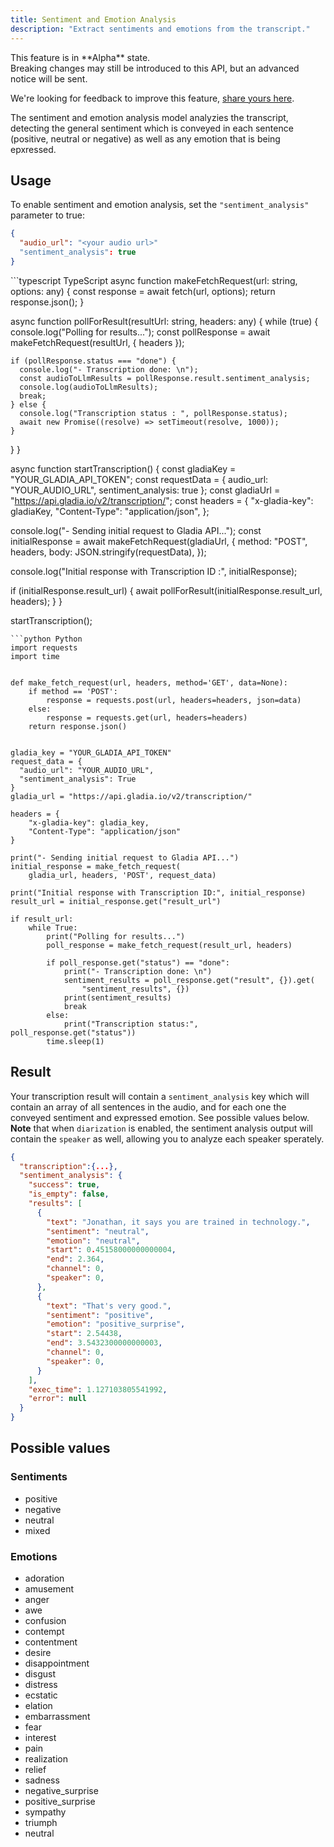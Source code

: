 ```yaml
---
title: Sentiment and Emotion Analysis
description: "Extract sentiments and emotions from the transcript."
---
```


<Note>
This feature is in **Alpha** state.<br/>
Breaking changes may still be introduced to this API, but an advanced notice will be sent. 

We're looking for feedback to improve this feature, [share yours here](https://gladiaio.typeform.com/feedback?typeform-source=app.gladia.io).
</Note>

The sentiment and emotion analysis model analyzies the transcript, detecting the general sentiment which is conveyed in each sentence (positive, neutral or negative) as well as any emotion that is being epxressed.

## Usage
To enable sentiment and emotion analysis, set the `"sentiment_analysis"` parameter to true:
```json
{
  "audio_url": "<your audio url>"
  "sentiment_analysis": true
}
```

<Accordion icon="code" title="Sample code">
<CodeGroup>
```typescript TypeScript
async function makeFetchRequest(url: string, options: any) {
  const response = await fetch(url, options);
  return response.json();
}

async function pollForResult(resultUrl: string, headers: any) {
  while (true) {
    console.log("Polling for results...");
    const pollResponse = await makeFetchRequest(resultUrl, { headers });

    if (pollResponse.status === "done") {
      console.log("- Transcription done: \n");
      const audioToLlmResults = pollResponse.result.sentiment_analysis;
      console.log(audioToLlmResults);
      break;
    } else {
      console.log("Transcription status : ", pollResponse.status);
      await new Promise((resolve) => setTimeout(resolve, 1000));
    }
  }
}

async function startTranscription() {
  const gladiaKey = "YOUR_GLADIA_API_TOKEN";
  const requestData = {
    audio_url: "YOUR_AUDIO_URL",
    sentiment_analysis: true
  };
  const gladiaUrl = "https://api.gladia.io/v2/transcription/";
  const headers = {
    "x-gladia-key": gladiaKey,
    "Content-Type": "application/json",
  };

  console.log("- Sending initial request to Gladia API...");
  const initialResponse = await makeFetchRequest(gladiaUrl, {
    method: "POST",
    headers,
    body: JSON.stringify(requestData),
  });

  console.log("Initial response with Transcription ID :", initialResponse);

  if (initialResponse.result_url) {
    await pollForResult(initialResponse.result_url, headers);
  }
}

startTranscription();

````
```python Python
import requests
import time


def make_fetch_request(url, headers, method='GET', data=None):
    if method == 'POST':
        response = requests.post(url, headers=headers, json=data)
    else:
        response = requests.get(url, headers=headers)
    return response.json()


gladia_key = "YOUR_GLADIA_API_TOKEN"
request_data = {
  "audio_url": "YOUR_AUDIO_URL",
  "sentiment_analysis": True
}
gladia_url = "https://api.gladia.io/v2/transcription/"

headers = {
    "x-gladia-key": gladia_key,
    "Content-Type": "application/json"
}

print("- Sending initial request to Gladia API...")
initial_response = make_fetch_request(
    gladia_url, headers, 'POST', request_data)

print("Initial response with Transcription ID:", initial_response)
result_url = initial_response.get("result_url")

if result_url:
    while True:
        print("Polling for results...")
        poll_response = make_fetch_request(result_url, headers)

        if poll_response.get("status") == "done":
            print("- Transcription done: \n")
            sentiment_results = poll_response.get("result", {}).get(
                "sentiment_results", {})
            print(sentiment_results)
            break
        else:
            print("Transcription status:", poll_response.get("status"))
        time.sleep(1)
````

</CodeGroup>
</Accordion>

## Result

Your transcription result will contain a `sentiment_analysis` key which will contain an array of all sentences in the audio, and for each one the conveyed sentiment and expressed emotion. See possible values below.
<br/>**Note** that when `diarization` is enabled, the sentiment analysis output will contain the `speaker`  as well, allowing you to analyze each speaker sperately.

```json
{
  "transcription":{...},
  "sentiment_analysis": {
    "success": true,
    "is_empty": false,
    "results": [
      {
        "text": "Jonathan, it says you are trained in technology.",
        "sentiment": "neutral",
        "emotion": "neutral",
        "start": 0.45158000000000004,
        "end": 2.364,
        "channel": 0,
        "speaker": 0,
      },
      {
        "text": "That's very good.",
        "sentiment": "positive",
        "emotion": "positive_surprise",
        "start": 2.54438,
        "end": 3.5432300000000003,
        "channel": 0,
        "speaker": 0,
      }
    ],
    "exec_time": 1.127103805541992,
    "error": null
  }
}
```


## Possible values

### Sentiments
  - positive
  - negative
  - neutral
  - mixed

### Emotions
  - adoration
  - amusement
  - anger
  - awe
  - confusion
  - contempt
  - contentment
  - desire
  - disappointment
  - disgust
  - distress
  - ecstatic
  - elation
  - embarrassment
  - fear
  - interest
  - pain
  - realization
  - relief
  - sadness
  - negative_surprise
  - positive_surprise
  - sympathy
  - triumph
  - neutral


